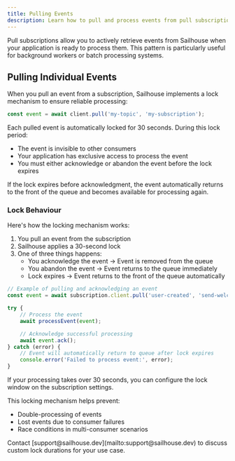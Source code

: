 ```yaml
---
title: Pulling Events
description: Learn how to pull and process events from pull subscriptions
---
```


Pull subscriptions allow you to actively retrieve events from Sailhouse when your application is ready to process them. This pattern is particularly useful for background workers or batch processing systems.

## Pulling Individual Events

When you pull an event from a subscription, Sailhouse implements a lock mechanism to ensure reliable processing:

```ts
const event = await client.pull('my-topic', 'my-subscription');
```

Each pulled event is automatically locked for 30 seconds. During this lock period:

- The event is invisible to other consumers
- Your application has exclusive access to process the event
- You must either acknowledge or abandon the event before the lock expires

<Note>
If the lock expires before acknowledgment, the event automatically returns to the front of the queue and becomes available for processing again.
</Note>

### Lock Behaviour

Here's how the locking mechanism works:

1. You pull an event from the subscription
2. Sailhouse applies a 30-second lock
3. One of three things happens:
   - You acknowledge the event → Event is removed from the queue
   - You abandon the event → Event returns to the queue immediately
   - Lock expires → Event returns to the front of the queue automatically

```ts
// Example of pulling and acknowledging an event
const event = await subscription.client.pull('user-created', 'send-welcome-email');

try {
    // Process the event
    await processEvent(event);

    // Acknowledge successful processing
    await event.ack();
} catch (error) {
    // Event will automatically return to queue after lock expires
    console.error('Failed to process event:', error);
}
```

<Warning>
If your processing takes over 30 seconds, you can configure the lock window on the subscription settings.
</Warning>

This locking mechanism helps prevent:
- Double-processing of events
- Lost events due to consumer failures
- Race conditions in multi-consumer scenarios

<Card title="Need longer processing times?" icon="clock">
Contact [support@sailhouse.dev](mailto:support@sailhouse.dev) to discuss custom lock durations for your use case.
</Card>
